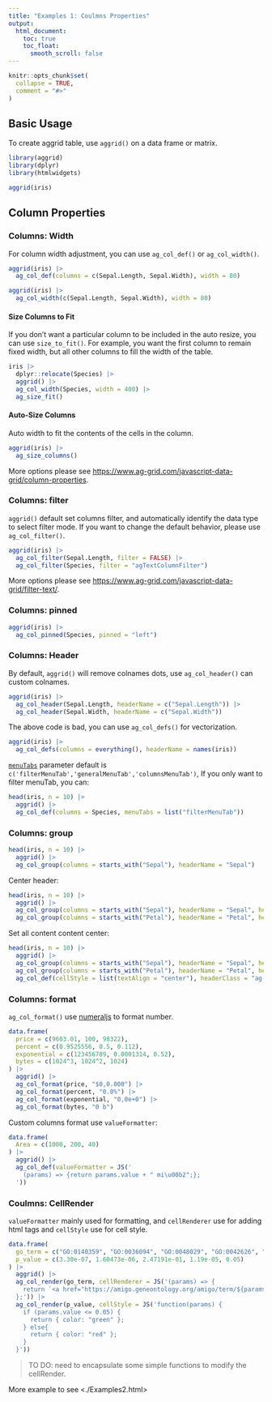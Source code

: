 ```yaml
---
title: "Examples 1: Coulmns Properties"
output:
  html_document:
    toc: true
    toc_float:
      smooth_scroll: false
---
```


```r
knitr::opts_chunk$set(
  collapse = TRUE,
  comment = "#>"
)
```

## Basic Usage

To create aggrid table, use `aggrid()` on a data frame or matrix.

```r
library(aggrid)
library(dplyr)
library(htmlwidgets)

aggrid(iris)
```

## Column Properties

### Columns: Width

For column width adjustment, you can use `ag_col_def()` or `ag_col_width()`.

```r
aggrid(iris) |>
  ag_col_def(columns = c(Sepal.Length, Sepal.Width), width = 80)
```

```r
aggrid(iris) |>
  ag_col_width(c(Sepal.Length, Sepal.Width), width = 80)
```

#### Size Columns to Fit

If you don't want a particular column to be included in the auto resize, you can use `size_to_fit()`. For example, you want the first column to remain fixed width, but all other columns to fill the width of the table.
```r
iris |>
  dplyr::relocate(Species) |>
  aggrid() |>
  ag_col_width(Species, width = 400) |>
  ag_size_fit()
```

#### Auto-Size Columns

Auto width to fit the contents of the cells in the column.

```r
aggrid(iris) |>
  ag_size_columns()
```

More options please see <https://www.ag-grid.com/javascript-data-grid/column-properties>.

### Columns: filter

`aggrid()` default set columns filter, and automatically identify the data type to select filter mode. If you want to change the default behavior, please use `ag_col_filter()`. 
```r
aggrid(iris) |>
  ag_col_filter(Sepal.Length, filter = FALSE) |>
  ag_col_filter(Species, filter = "agTextColumnFilter")
```

More options please see <https://www.ag-grid.com/javascript-data-grid/filter-text/>.

### Columns: pinned

```r
aggrid(iris) |>
  ag_col_pinned(Species, pinned = "left")
```

### Columns: Header

By default, `aggrid()` will remove colnames dots, use `ag_col_header()` can custom colnames.

```r
aggrid(iris) |>
  ag_col_header(Sepal.Length, headerName = c("Sepal.Length")) |>
  ag_col_header(Sepal.Width, headerName = c("Sepal.Width"))
```

The above code is bad, you can use `ag_col_defs()` for vectorization.

```r
aggrid(iris) |>
  ag_col_defs(columns = everything(), headerName = names(iris))
```

[`menuTabs`](ag-grid.com/javascript-data-grid/column-properties/#reference-header-menuTabs) parameter default is `c('filterMenuTab','generalMenuTab','columnsMenuTab')`, 
If you only want to filter menuTab, you can:

```r
head(iris, n = 10) |>
  aggrid() |>
  ag_col_def(columns = Species, menuTabs = list("filterMenuTab"))
```

### Columns: group

```r
head(iris, n = 10) |>
  aggrid() |>
  ag_col_group(columns = starts_with("Sepal"), headerName = "Sepal")
```

Center header:
```r
head(iris, n = 10) |>
  aggrid() |>
  ag_col_group(columns = starts_with("Sepal"), headerName = "Sepal", headerClass = "ag-header-center") |>
  ag_col_group(columns = starts_with("Petal"), headerName = "Petal", headerClass = "ag-header-center")
```

Set all content content center:

```r
head(iris, n = 10) |>
  aggrid() |>
  ag_col_group(columns = starts_with("Sepal"), headerName = "Sepal", headerClass = "ag-header-center") |>
  ag_col_group(columns = starts_with("Petal"), headerName = "Petal", headerClass = "ag-header-center") |>
  ag_col_def(cellStyle = list(textAlign = "center"), headerClass = "ag-header-center")
```

### Columns: format

`ag_col_format()` use [numeraljs](http://numeraljs.com/) to format number.

```r
data.frame(
  price = c(9603.01, 100, 98322),
  percent = c(0.9525556, 0.5, 0.112),
  exponential = c(123456789, 0.0001314, 0.52),
  bytes = c(1024^3, 1024^2, 1024)
) |>
  aggrid() |>
  ag_col_format(price, "$0,0.000") |>
  ag_col_format(percent, "0.0%") |>
  ag_col_format(exponential, "0,0e+0") |>
  ag_col_format(bytes, "0 b")
```

Custom columns format use `valueFormatter`:

```r
data.frame(
  Area = c(1000, 200, 40)
) |>
  aggrid() |>
  ag_col_def(valueFormatter = JS('
    (params) => {return params.value + " mi\u00b2";};
  '))
```

### Coulmns: CellRender

`valueFormatter` mainly used for formatting, and `cellRenderer` use for adding html tags and `cellStyle` use for cell style.

```r
data.frame(
  go_term = c("GO:0140359", "GO:0036094", "GO:0048029", "GO:0042626", "GO:0097367"),
  p_value = c(3.30e-07, 1.60473e-06, 2.47191e-01, 1.19e-05, 0.05)
) |>
  aggrid() |>
  ag_col_render(go_term, cellRenderer = JS('(params) => {
    return `<a href="https://amigo.geneontology.org/amigo/term/${params.value}">${params.value}</a>`
  };')) |>
  ag_col_render(p_value, cellStyle = JS('function(params) {
    if (params.value <= 0.05) {
      return { color: "green" };
    } else{
      return { color: "red" };
    }
  }'))
```

> TO DO: need to encapsulate some simple functions to modify the cellRender.

More example to see <./Examples2.html>
